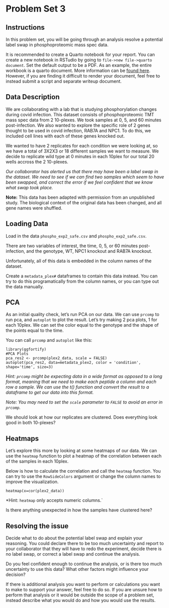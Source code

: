 # Problem Set 3

## Instructions

In this problem set, you will be going through an analysis resolve a potential label swap in phosphoproteomic mass spec data. 

It is recommended to create a Quarto notebook for your report. You can create a new notebook in RSTudio by going to `file->new file->quarto document`. Set the default output to be a PDF. As an example, the entire workbook is a quarto document. More information can be [found here](https://quarto.org/docs/get-started/hello/rstudio.html). However, if you are finding it difficult to render your document, feel free to instead submit a script and separate writeup document. 

## Data Description

We are collaborating with a lab that is studying phosphorylation changes during covid infection. This dataset consists of phosphoproteomic TMT mass spec data from 2 10-plexes. We took samples at 0, 5, and 60 minutes post-infection. We also wanted to explore the specific role of 2 genes thought to be used in covid infection, RAB7A and NPC1. To do this, we included cell lines with each of these genes knocked out. 

We wanted to have 2 replicates for each condition we were looking at, so we have a total of 3X2X3 or 18 different samples we want to measure. We decide to replicate wild type at 0 minutes in each 10plex for our total 20 wells accross the 2 10-plexes. 

*Our collaborator has alerted us that there may have been a label swap in the dataset. We need to see if we can find two samples which seem to have been swapped, and correct the error if we feel confident that we know what swap took place.*

**Note:** This data has been adapted with permission from an unpublished study. 
The biological context of the original data has been changed, and all gene names were shuffled. 

## Loading Data

Load in the data `phospho_exp2_safe.csv` and `phospho_exp2_safe.csv`. 

There are two variables of interest, the time, 0, 5, or 60 minutes post-infection, and the genotype, WT, NPC1 knockout and RAB7A knockout. 

Unfortunately, all of this data is embedded in the column names of the dataset. 

Create a `metadata_plex#` dataframes to contain this data instead. 
You can try to do this programatically from the column names, or you can type out the data manually. 

## PCA 

As an initial quality check, let's run PCA on our data. We can use `prcomp` to run pca, and `autoplot` to plot the result. Let's try making 2 pca plots, 1 for each 10plex. We can set the color equal to the genotype and the shape of the points equal to the time. 

You can call `prcomp` and `autoplot` like this:

```
library(ggfortify)
#PCA Plots
pca_res2 <- prcomp(plex2_data, scale = FALSE)
autoplot(pca_res2, data=metadata_plex2, color = 'condition', shape='time', size=3)
```

*Hint: `prcomp` might be expecting data in a wide format as opposed to a long format, meaning that we need to make each peptide a column and each row a sample. We can use the t() function and convert the result to a dataframe to get our data into this format.*

*Note: You may need to set the `scale` parameter to `FALSE` to avoid an error in `prcomp`.*

We should look at how our replicates are clustered. Does everything look good in both 10-plexes? 

## Heatmaps

Let's explore this more by looking at some heatmaps of our data. We can use the `heatmap` function to plot a heatmap of the correlation between each of the samples in each 10plex. 

Below is how to calculate the correlation and call the `heatmap` function. You can try to use the `RowSideColors` argument or change the column names to improve the visualization. 

```
heatmap(x=cor(plex2_data))
```
*Hint: `heatmap` only accepts numeric columns.`

Is there anything unexpected in how the samples have clustered here?

## Resolving the issue

Decide what to do about the potential label swap and explain your reasoning. You could declare there to be too much uncertainty and report to your collaborator that they will have to redo the experiment, decide there is no label swap, or correct a label swap and continue the analysis. 

Do you feel confident enough to continue the analysis, or is there too much uncertainty to use this data? 
What other factors might influence your decision?

If there is additional analysis you want to perform or calculations you want to make to support your answer, feel free to do so. If you are unsure how to perform that analysis or it would be outside the scope of a problem set, instead describe what you would do and how you would use the results.
